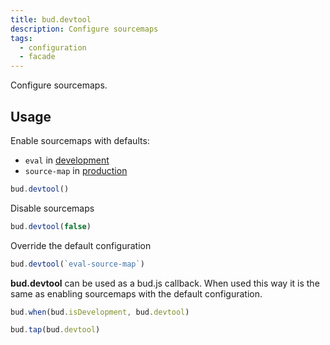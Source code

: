 ```yaml
---
title: bud.devtool
description: Configure sourcemaps
tags:
  - configuration
  - facade
---
```


Configure sourcemaps.

## Usage

Enable sourcemaps with defaults:
  - `eval` in [development](/reference/bud.mode/bud.isDevelopment)
  - `source-map` in [production](/reference/bud.mode/bud.isProduction)

```ts title=bud.config.ts
bud.devtool()
```

Disable sourcemaps

```ts title=bud.config.ts
bud.devtool(false)
```

Override the default configuration

```ts title=bud.config.ts
bud.devtool(`eval-source-map`)
```

**bud.devtool** can be used as a bud.js callback. When used this way it is the same as enabling sourcemaps with the default configuration.

```ts title=bud.config.ts
bud.when(bud.isDevelopment, bud.devtool)
```

```ts title=bud.config.ts
bud.tap(bud.devtool)
```
